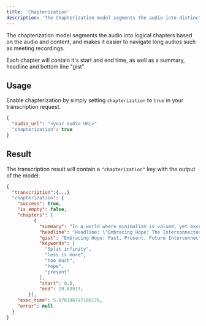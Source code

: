 ```yaml
---
title: 'Chapterization'
description: 'The Chapterization model segments the audio into distinct chapters, each with a descriptive headline and summaries'
---
```


The chapterization model segments the audio 
into logical chapters based on the audio and content, and makes it easier to navigate long audios such as meeting recordings.

Each chapter will contain it's start and end time, as well as a summary, headline and bottom line "gist".

## Usage
Enable chapterization by simply setting ```chapterization``` to ```true``` in your transcription request.
```json
{
  "audio_url": "<your audio URL>"
  "chapterization": true
}
```
## Result
The transcription result will contain a ```"chapterization"``` key with the output of the model:

```json
{
  "transcription":{...}
  "chapterization": {
    "success": true,
    "is_empty": false,
    "chapters": [
          {
            "summary": "In a world where minimalism is valued, yet excess is desired, hope for the future remains. The past predicts the present, which is yet to be determined.",
            "headline": "Headline: \"Embracing Hope: The Interconnectedness of Past, Present, and Future\"",
            "gist": "Embracing Hope: Past, Present, Future Interconnected",
            "keywords": [
              "Split infinity",
              "less is more",
              "too much",
              "hope",
              "present"
            ],
            "start": 0.0,
            "end": 19.83977,
        }],
    "exec_time": 5.078396797180176,
    "error": null
  }
}
```
```json
```